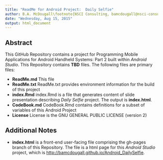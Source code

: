 ```yaml
---
title: "ReadMe for Android Project:  Daily Selfie"
author: B.A. McDougall\footnote{NSCI Consulting, bamcdougall@nsci-consulting.com}
date: "Wednesday, Aug 15, 2015"
output: html_document
---
```


## Abstract

This GitHub Repository contains a project for Programming Mobile Applications for Android Handheld Systems: Part 2 built within *Android Studio*.  This Repository contains **TBD** files.  The following files are primary files:

- **ReadMe.md** This file
- **ReadMe.txt** ReadMe.txt provides environment information for the build of this project
- **index.Rmd** index.Rmd is a file that generates content of slide presentation describing *Daily Selfie* project.  The output is **index.html**.
- **CodeBook.md** CodeBook.Rmd contains definitions for a subset of variables of this Android Project
- **License** License is the GNU GENERAL PUBLIC LICENSE (version 2) 

## Additional Notes

- **index.html** is a front-end user-facing file comprising the gh-pages branch of this Repository.  The file is a html page for this *Android Studio* project, which is [http://bamcdougall.github.io/Android_DailySelfie](http://bamcdougall.github.io/Predictive_Machine_Learning_Human_Activity_Assessment).
